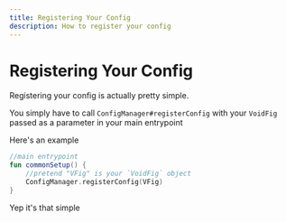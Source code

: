 ```yaml
---
title: Registering Your Config
description: How to register your config
---
```


# Registering Your Config

Registering your config is actually pretty simple.

You simply have to call `ConfigManager#registerConfig` with your `VoidFig` passed as a parameter in your main entrypoint

Here's an example

```kotlin
//main entrypoint
fun commonSetup() {
    //pretend "VFig" is your `VoidFig` object
    ConfigManager.registerConfig(VFig)
}
```

Yep it's that simple
